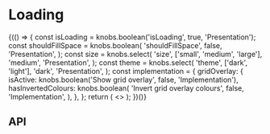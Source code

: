 
<Meta title="Components/Loading" component={Loading} />

# Loading

<Canvas>
  <Story name="Base component">
    {(() => {
      const isLoading = knobs.boolean('isLoading', true, 'Presentation');
      const shouldFillSpace = knobs.boolean(
        'shouldFillSpace',
        false,
        'Presentation',
      );
      const size = knobs.select(
        'size',
        ['small', 'medium', 'large'],
        'medium',
        'Presentation',
      );
      const theme = knobs.select(
        'theme',
        ['dark', 'light'],
        'dark',
        'Presentation',
      );
      const implementation = {
        gridOverlay: {
          isActive: knobs.boolean('Show grid overlay', false, 'Implementation'),
          hasInvertedColours: knobs.boolean(
            'Invert grid overlay colours',
            false,
            'Implementation',
          ),
        },
      };
      return (
        <>
          <Loading
            isLoading={isLoading}
            shouldFillSpace={shouldFillSpace}
            size={size}
            theme={theme}
          />
          <StorybookGridOverlay
            isActive={implementation.gridOverlay.isActive}
            hasInvertedColours={implementation.gridOverlay.hasInvertedColours}
          />
        </>
      );
    })()}
  </Story>
</Canvas>

## API

<ArgsTable of={Loading} />
